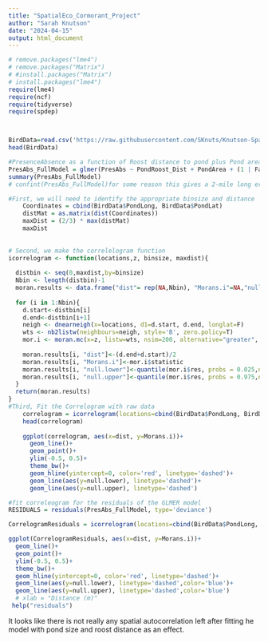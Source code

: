 ---
title: "SpatialEco_Cormorant_Project"
author: "Sarah Knutson"
date: "2024-04-15"
output: html_document
---

```{r setup}
# remove.packages("lme4")
# remove.packages("Matrix")
# #install.packages("Matrix")
# install.packages("lme4")
require(lme4)
require(ncf)
require(tidyverse)
require(spdep)



BirdData=read.csv('https://raw.githubusercontent.com/SKnuts/Knutson-Spatial-Ecology/main/SpatECO_proj_DATA_CSVUSE.csv')
head(BirdData) 
```


```{r Fit the Model}
#PresenceAbsence as a function of Roost distance to pond plus Pond area plus random effect of FarmNum
PresAbs_FullModel = glmer(PresAbs ~ PondRoost_Dist + PondArea + (1 | FarmNum), data = BirdData, family = binomial)
summary(PresAbs_FullModel)
# confint(PresAbs_FullModel)for some reason this gives a 2-mile long error
```


```{r evaluate spatial dependence in the raw data}

#First, we will need to identify the appropriate binsize and distance
    Coordinates = cbind(BirdData$PondLong, BirdData$PondLat)
    distMat = as.matrix(dist(Coordinates))
    maxDist = (2/3) * max(distMat)
    maxDist
  
    
# Second, we make the correlelogram function
icorrelogram <- function(locations,z, binsize, maxdist){
  
  distbin <- seq(0,maxdist,by=binsize)
  Nbin <- length(distbin)-1
  moran.results <- data.frame("dist"= rep(NA,Nbin), "Morans.i"=NA,"null.lower"=NA, "null.upper"=NA)
  
  for (i in 1:Nbin){
    d.start<-distbin[i] 
    d.end<-distbin[i+1]
    neigh <- dnearneigh(x=locations, d1=d.start, d.end, longlat=F)
    wts <- nb2listw(neighbours=neigh, style='B', zero.policy=T)
    mor.i <- moran.mc(x=z, listw=wts, nsim=200, alternative="greater", zero.policy=T)  #note alternative is for P-value, so only 'significant if positive autocorrelation
    
    moran.results[i, "dist"]<-(d.end+d.start)/2 
    moran.results[i, "Morans.i"]<-mor.i$statistic 								                #observed moran's i
    moran.results[i, "null.lower"]<-quantile(mor.i$res, probs = 0.025,na.rm = T)#95% null envelope	
    moran.results[i, "null.upper"]<-quantile(mor.i$res, probs = 0.975,na.rm = T)#95% null envelope
  }
  return(moran.results)
}
#Third, Fit the Correlogram with raw data 
    correlogram = icorrelogram(locations=cbind(BirdData$PondLong, BirdData$PondLat), z=BirdData$PresAbs, binsize=2500, maxdist=100275.7)
    head(correlogram)
    
    ggplot(correlogram, aes(x=dist, y=Morans.i))+
      geom_line()+
      geom_point()+
      ylim(-0.5, 0.5)+
      theme_bw()+
      geom_hline(yintercept=0, color='red', linetype='dashed')+
      geom_line(aes(y=null.lower), linetype='dashed')+
      geom_line(aes(y=null.upper), linetype='dashed')
```

```{r evaluate for spatial autocorrelation in the residuals of the model }
#fit correleogram for the residuals of the GLMER model
RESIDUALS = residuals(PresAbs_FullModel, type='deviance')

CorrelogramResiduals = icorrelogram(locations=cbind(BirdData$PondLong, BirdData$PondLat), z=RESIDUALS, binsize=2500, maxdist=100275.7)

ggplot(CorrelogramResiduals, aes(x=dist, y=Morans.i))+
  geom_line()+
  geom_point()+
  ylim(-0.5, 0.5)+
  theme_bw()+
  geom_hline(yintercept=0, color='red', linetype='dashed')+
  geom_line(aes(y=null.lower), linetype='dashed',color='blue')+
  geom_line(aes(y=null.upper), linetype='dashed',color='blue')
  # xlab = "Distance (m)"
 help("residuals")
```
It looks like there is not really any spatial autocorrelation left after fitting he model with pond size and roost distance as an effect.


